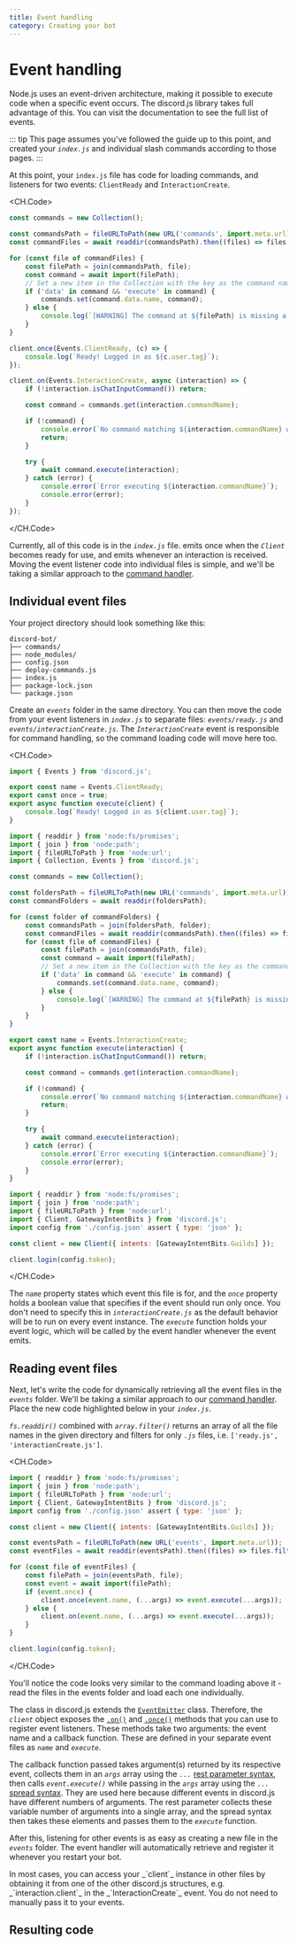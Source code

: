 ```yaml
---
title: Event handling
category: Creating your bot
---
```


# Event handling

Node.js uses an event-driven architecture, making it possible to execute code when a specific event occurs. The discord.js library takes full advantage of this. You can visit the <DocsLink type="class" parent="Client" /> documentation to see the full list of events.

::: tip
This page assumes you've followed the guide up to this point, and created your _`index.js`_ and individual slash commands according to those pages.
:::

At this point, your `index.js` file has code for loading commands, and listeners for two events: `ClientReady` and `InteractionCreate`.

<CH.Code>

```js Command loading
const commands = new Collection();

const commandsPath = fileURLToPath(new URL('commands', import.meta.url));
const commandFiles = await readdir(commandsPath).then((files) => files.filter((file) => file.endsWith('.js')));

for (const file of commandFiles) {
	const filePath = join(commandsPath, file);
	const command = await import(filePath);
	// Set a new item in the Collection with the key as the command name and the value as the exported module
	if ('data' in command && 'execute' in command) {
		commands.set(command.data.name, command);
	} else {
		console.log(`[WARNING] The command at ${filePath} is missing a required "data" or "execute" property.`);
	}
}
```

```js ClientReady
client.once(Events.ClientReady, (c) => {
	console.log(`Ready! Logged in as ${c.user.tag}`);
});
```

```js InteractionCreate
client.on(Events.InteractionCreate, async (interaction) => {
	if (!interaction.isChatInputCommand()) return;

	const command = commands.get(interaction.commandName);

	if (!command) {
		console.error(`No command matching ${interaction.commandName} was found.`);
		return;
	}

	try {
		await command.execute(interaction);
	} catch (error) {
		console.error(`Error executing ${interaction.commandName}`);
		console.error(error);
	}
});
```

</CH.Code>

Currently, all of this code is in the _`index.js`_ file. <DocsLink type="class" parent="Client" symbol="e-ready" /> emits once when the _`Client`_ becomes ready for use, and <DocsLink type="class" parent="Client" symbol="e-interactionCreate" /> emits whenever an interaction is received.
Moving the event listener code into individual files is simple, and we'll be taking a similar approach to the [command handler](/creating-your-bot/command-handling.md).

## Individual event files

Your project directory should look something like this:

```
discord-bot/
├── commands/
├── node_modules/
├── config.json
├── deploy-commands.js
├── index.js
├── package-lock.json
└── package.json
```

Create an _`events`_ folder in the same directory. You can then move the code from your event listeners in _`index.js`_ to separate files: _`events/ready.js`_ and _`events/interactionCreate.js`_. The _`InteractionCreate`_ event is responsible for command handling, so the command loading code will move here too.

<CH.Code>

```js events/ready.js
import { Events } from 'discord.js';

export const name = Events.ClientReady;
export const once = true;
export async function execute(client) {
	console.log(`Ready! Logged in as ${client.user.tag}`);
}
```

```js events/interactionCreate.js
import { readdir } from 'node:fs/promises';
import { join } from 'node:path';
import { fileURLToPath } from 'node:url';
import { Collection, Events } from 'discord.js';

const commands = new Collection();

const foldersPath = fileURLToPath(new URL('commands', import.meta.url));
const commandFolders = await readdir(foldersPath);

for (const folder of commandFolders) {
	const commandsPath = join(foldersPath, folder);
	const commandFiles = await readdir(commandsPath).then((files) => files.filter((file) => file.endsWith('.js')));
	for (const file of commandFiles) {
		const filePath = join(commandsPath, file);
		const command = await import(filePath);
		// Set a new item in the Collection with the key as the command name and the value as the exported module
		if ('data' in command && 'execute' in command) {
			commands.set(command.data.name, command);
		} else {
			console.log(`[WARNING] The command at ${filePath} is missing a required "data" or "execute" property.`);
		}
	}
}

export const name = Events.InteractionCreate;
export async function execute(interaction) {
	if (!interaction.isChatInputCommand()) return;

	const command = commands.get(interaction.commandName);

	if (!command) {
		console.error(`No command matching ${interaction.commandName} was found.`);
		return;
	}

	try {
		await command.execute(interaction);
	} catch (error) {
		console.error(`Error executing ${interaction.commandName}`);
		console.error(error);
	}
}
```

```js index.js
import { readdir } from 'node:fs/promises';
import { join } from 'node:path';
import { fileURLToPath } from 'node:url';
import { Client, GatewayIntentBits } from 'discord.js';
import config from './config.json' assert { type: 'json' };

const client = new Client({ intents: [GatewayIntentBits.Guilds] });

client.login(config.token);
```

</CH.Code>

The _`name`_ property states which event this file is for, and the _`once`_ property holds a boolean value that specifies if the event should run only once. You don't need to specify this in _`interactionCreate.js`_ as the default behavior will be to run on every event instance. The _`execute`_ function holds your event logic, which will be called by the event handler whenever the event emits.

## Reading event files

Next, let's write the code for dynamically retrieving all the event files in the _`events`_ folder. We'll be taking a similar approach to our [command handler](/creating-your-bot/command-handling.md). Place the new code highlighted below in your _`index.js`_.

_`fs.readdir()`_ combined with _`array.filter()`_ returns an array of all the file names in the given directory and filters for only _`.js`_ files, i.e. `['ready.js', 'interactionCreate.js']`.

<CH.Code>

```js focus=26:37
import { readdir } from 'node:fs/promises';
import { join } from 'node:path';
import { fileURLToPath } from 'node:url';
import { Client, GatewayIntentBits } from 'discord.js';
import config from './config.json' assert { type: 'json' };

const client = new Client({ intents: [GatewayIntentBits.Guilds] });

const eventsPath = fileURLToPath(new URL('events', import.meta.url));
const eventFiles = await readdir(eventsPath).then((files) => files.filter((file) => file.endsWith('.js')));

for (const file of eventFiles) {
	const filePath = join(eventsPath, file);
	const event = await import(filePath);
	if (event.once) {
		client.once(event.name, (...args) => event.execute(...args));
	} else {
		client.on(event.name, (...args) => event.execute(...args));
	}
}

client.login(config.token);
```

</CH.Code>

You'll notice the code looks very similar to the command loading above it - read the files in the events folder and load each one individually.

The <DocsLink type="class" parent="Client" /> class in discord.js extends the [`EventEmitter`](https://nodejs.org/api/events.html#events_class_eventemitter) class. Therefore, the _`client`_ object exposes the [`.on()`](https://nodejs.org/api/events.html#events_emitter_on_eventname_listener) and [`.once()`](https://nodejs.org/api/events.html#events_emitter_once_eventname_listener) methods that you can use to register event listeners. These methods take two arguments: the event name and a callback function. These are defined in your separate event files as _`name`_ and _`execute`_.

The callback function passed takes argument(s) returned by its respective event, collects them in an _`args`_ array using the _`...`_ [rest parameter syntax](https://developer.mozilla.org/en-US/docs/Web/JavaScript/Reference/Functions/rest_parameters), then calls _`event.execute()`_ while passing in the _`args`_ array using the _`...`_ [spread syntax](https://developer.mozilla.org/en-US/docs/Web/JavaScript/Reference/Operators/Spread_syntax). They are used here because different events in discord.js have different numbers of arguments. The rest parameter collects these variable number of arguments into a single array, and the spread syntax then takes these elements and passes them to the _`execute`_ function.

After this, listening for other events is as easy as creating a new file in the _`events`_ folder. The event handler will automatically retrieve and register it whenever you restart your bot.

<Alert title="Tip" type="success">
	In most cases, you can access your _`client`_ instance in other files by obtaining it from one of the other discord.js
	structures, e.g. _`interaction.client`_ in the _`InteractionCreate`_ event. You do not need to manually pass it to
	your events.
</Alert>

## Resulting code

<ResultingCode />
